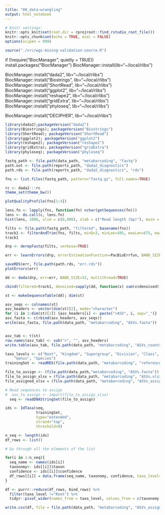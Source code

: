 ```yaml
---
title: "00_data-wrangling"
output: html_notebook
---
```


```r
# Knitr settings: 
knitr::opts_knit$set(root.dir = rprojroot::find_rstudio_root_file())
knitr::opts_chunk$set(echo = TRUE, eval = FALSE)
options(scipen = 999)
```

```r
source("./src/wgs-mining-validation-source.R")
```

if (!require("BiocManager", quietly = TRUE))
    install.packages("BiocManager")
BiocManager::install(lib="~/local/rlibs")

BiocManager::install("dada2", lib="~/local/rlibs")
BiocManager::install("Biostrings", lib="~/local/rlibs")
BiocManager::install("ShortRead", lib="~/local/rlibs")
BiocManager::install("ggplot2", lib="~/local/rlibs")
BiocManager::install("reshape2", lib="~/local/rlibs")
BiocManager::install("gridExtra", lib="~/local/rlibs")
BiocManager::install("phyloseq", lib="~/local/rlibs")

BiocManager::install("DECIPHER", lib="~/local/rlibs")

```r
library(dada2);packageVersion("dada2")
library(Biostrings); packageVersion("Biostrings")
library(ShortRead); packageVersion("ShortRead")
library(ggplot2); packageVersion("ggplot2")
library(reshape2); packageVersion("reshape2")
library(gridExtra); packageVersion("gridExtra")
library(phyloseq); packageVersion("phyloseq")
```


```r
fastq_path <- file.path(data_path, "metabarcoding", "fastq")
path.out <- file.path(reports_path, "dada2_diagnostics")
path.rds <- file.path(reports_path, "dada2_diagnostics", "rds")
```

```r
fns <- list.files(fastq_path, pattern="fastq.gz", full.names=TRUE)
```

```r
rc <- dada2:::rc
theme_set(theme_bw())
```

```r
plotQualityProfile(fns[1:4])
```


```r
lens.fn <- lapply(fns, function(fn) nchar(getSequences(fn)))
lens <- do.call(c, lens.fn)
hist(lens, 1000, xlim = c(0,900), xlab = c("Read length (bp)"), main = "")
```

```r
filts <- file.path(fastq_path, "filtered", basename(fns))
track1 <- filterAndTrim(fns, filts, minQ=3, minLen=495, maxLen=675, maxN=0, rm.phix=FALSE, maxEE=2)
track1
```

```r
drp <- derepFastq(filts, verbose=TRUE)
```
```r
err <- learnErrors(drp, errorEstimationFunction=PacBioErrfun, BAND_SIZE=32, multithread=TRUE)

saveRDS(err, file.path(path.rds, "err.rds"))
plotErrors(err)
```

```r
dd <- dada(drp, err=err, BAND_SIZE=32, multithread=TRUE)
```
```r
cbind(filtered=track1, denoised=sapply(dd, function(x) sum(x$denoised)))
```
```r
st <- makeSequenceTable(dd); dim(st)
```
```r
asv_seqs <- colnames(st)
asv_headers <- vector(dim(st)[2], mode="character")
for (i in 1:dim(st)[2]) {asv_headers[i] <- paste(">ASV", i, sep="_")}
asv_fasta <- c(rbind(asv_headers, asv_seqs))
write(asv_fasta, file.path(data_path, "metabarcoding", "ASVs.fasta"))


asv_tab <- t(st)
row.names(asv_tab) <- sub(">", "", asv_headers)
write.table(asv_tab, file.path(data_path, "metabarcoding", "ASVs_counts.tsv"), sep="\t", quote=F, col.names=NA)
```

```r
taxo_levels <- c("Root", "Kingdom", "Supergroup", "Division", "Class", "Order", "Family", 
    "Genus", "Species")
trainingSet <- readRDS(file.path(data_path, "metabarcoding", "reference_database", "pr2_version_5.0.0_SSU.decipher.trained.rds"))

file_to_assign <- (file.path(data_path,"metabarcoding", "ASVs.fasta"))
file_to_assign_xlsx = (file.path(data_path, "metabarcoding", "ASVs.xlsx"))
file_assigned_xlsx = (file.path(data_path, "metabarcoding", "ASVs_assigned.xlsx"))

# Read sequences to assign
#  asv_to_assign <- import(file_to_assign_xlsx)
  seq <- readDNAStringSet(file_to_assign)
```

```r
ids <- IdTaxa(seq,
              trainingSet,
              type="extended",
              strand="top",
              threshold=0)
```
```r
n_seq <- length(ids)
df_rows <- list()

# Go through all the elements of the list

for(i in 1:n_seq){
  seq_name <- names(ids[i])
  taxonomy<- ids[[i]]$taxon
  confidence <- ids[[i]]$confidence
  df_rows[[i]] = data.frame(seq_name, taxonomy, confidence, taxo_level=c("Root", taxo_levels))
}

df <- purrr::reduce(df_rows, bind_rows) %>% 
  filter(taxo_level !="Root") %>% 
  tidyr::pivot_wider(names_from = taxo_level, values_from = c(taxonomy, confidence))

write.csv(df, file = file.path(data_path, "metabarcoding", "ASVs_assigned_deciphr.csv"))
```


